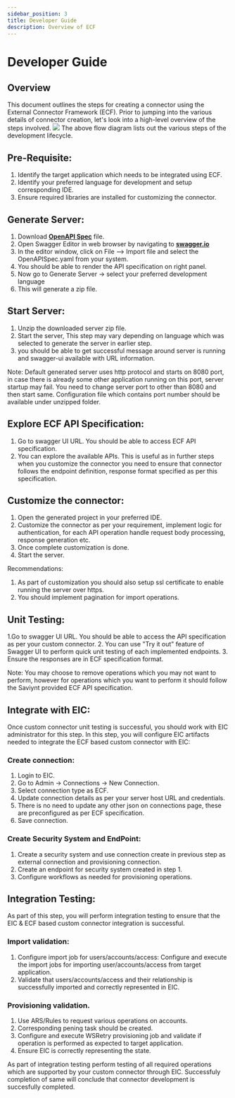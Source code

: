 ```yaml
---
sidebar_position: 3
title: Developer Guide
description: Overview of ECF
---
```

# Developer Guide

## Overview
This document outlines the steps for creating a connector using the External Connector Framework (ECF). Prior to jumping into the various details of connector creation, let's look into a high-level overview of the steps involved.
![](../../../../static/img/DeveloperFlow.PNG)
The above flow diagram lists out the various steps of the development lifecycle.


## Pre-Requisite:

1.	Identify the target application which needs to be integrated using ECF.
2.	Identify your preferred language for development and setup corresponding IDE.
3.	Ensure required libraries are installed for customizing the connector.

## Generate Server:

1.	Download <b>[OpenAPI Spec](https://github.com/saviynt/ExternalConnectorFramework-APISpec/blob/main/spec/OpenAPISpec.yaml)</b> file.
2.	Open Swagger Editor in web browser by navigating to <b>[swagger.io](https://editor.swagger.io/)</b>
3.	In the editor window, click on File --> Import file and select the OpenAPISpec.yaml from your system.
4.	You should be able to render the API specification on right panel.
5.	Now go to Generate Server -> select your preferred development language
6.	This will generate a zip file.

## Start Server:

1.	Unzip the downloaded server zip file.
2.	Start the server, This step may vary depending on language which was selected to generate the server in earlier step. 
3.	you should be able to get successful message around server is running and swagger-ui available with URL information.

Note: Default generated server uses http protocol and starts on 8080 port, in case there is already some other application running on this port, server startup may fail. You need to change server port to other than 8080 and then start same. Configuration file which contains port number should be available under unzipped folder.

## Explore ECF API Specification:

1.	Go to swagger UI URL. You should be able to access ECF API specification.
2.	You can explore the available APIs. This is useful as in further steps when you customize the connector you need to ensure that connector follows the endpoint definition, response format specified as per this specification.

## Customize the connector:

1. Open the generated project in your preferred IDE.
2. Customize the connector as per your requirement, implement logic for authentication, for each API operation handle request body processing, response generation etc.
3. Once complete customization is done.
4. Start the server.

Recommendations:
1. As part of customization you should also setup ssl certificate to enable running the server over https. 
2. You should implement pagination for import operations.

## Unit Testing:

1.Go to swagger UI URL. You should be able to access the API specification as per your custom connector.
2. You can use "Try it out" feature of Swagger UI to perform quick unit testing of each implemented endpoints. 
3. Ensure the responses are in ECF specification format.

Note: You may choose to remove operations which you may not want to perform, however for operations which you want to perform it should follow the Saviynt provided ECF API specification.

## Integrate with EIC:

Once custom connector unit testing is successful, you should work with EIC administrator for this step. In this step, you will configure EIC artifacts needed to integrate the ECF based custom connector with EIC:

### Create connection:
1. Login to EIC.
2. Go to Admin -> Connections -> New Connection.
3. Select connection type as ECF.
4. Update connection details as per your server host URL and credentials.
5. There is no need to update any other json on connections page, these are preconfigured as per ECF specification.
6. Save connection.

### Create Security System and EndPoint:
1. Create a security system and use connection create in previous step as external connection and provisioning connection.
2. Create an endpoint for security system created in step 1.
3. Configure workflows as needed for provisioning operations.

## Integration Testing:

As part of this step, you will perform integration testing to ensure that the EIC & ECF based custom connector integration is successful.

### Import validation:
1. Configure import job for users/accounts/access: Configure and execute the import jobs for importing user/accounts/access from target application.
2. Validate that users/accounts/access and their relationship is successfully imported and correctly represented in EIC.

### Provisioning validation.
1. Use ARS/Rules to request various operations on accounts. 
2. Corresponding pening task should be created.
3. Configure and execute WSRetry provisioning job and validate if operation is performed as expected to target application.
4. Ensure EIC is correctly representing the state.

As part of integration testing perform testing of all required operations which are supported by your custom connector through EIC. Successfuly completion of same will conclude that connector development is succesfully completed.
